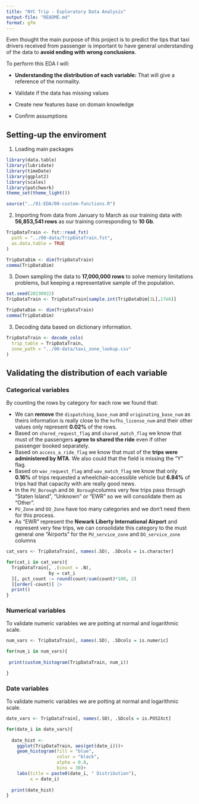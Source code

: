 ```yaml
---
title: "NYC Trip - Exploratory Data Analysis"
output-file: "README.md"
format: gfm
---
```


Even thought the main purpose of this project is to predict the tips that taxi drivers received from passenger is important to have general understanding of the data to **avoid ending with wrong conclusions**.

To perform this EDA I will:

- **Understanding the distribution of each variable:** That will give a reference of the normality.

- Validate if the data has missing values
- Create new features base on domain knowledge
- Confirm assumptions

## Setting-up the enviroment

1. Loading main packages

```r
library(data.table)
library(lubridate)
library(timeDate)
library(ggplot2)
library(scales)
library(patchwork)
theme_set(theme_light())

source("../01-EDA/00-custom-functions.R")
```

2. Importing from data from January to March as our training data with **56,853,541 rows** as our training corresponding to **10 Gb**.

```r
TripDataTrain <- fst::read_fst(
  path = "../00-data/TripDataTrain.fst",
  as.data.table = TRUE
)

TripDataDim <- dim(TripDataTrain)
comma(TripDataDim)
```

3. Down sampling the data to **17,000,000 rows** to solve memory limitations problems, but keeping a representative sample of the population.

```r
set.seed(20230922)
TripDataTrain <- TripDataTrain[sample.int(TripDataDim[1L],17e6)]

TripDataDim <- dim(TripDataTrain)
comma(TripDataDim)
```

3. Decoding data based on dictionary information.

```r
TripDataTrain <- decode_cols(
  trip_table = TripDataTrain,
  zone_path = "../00-data/taxi_zone_lookup.csv"
)
```

## Validating the distribution of each variable

### Categorical variables

By counting the rows by category for each row we found that:

- We can **remove** the `dispatching_base_num` and `originating_base_num` as theirs information is really close to the `hvfhs_license_num` and their other values only represent **0.02%** of the rows.
- Based on `shared_request_flag` and `shared_match_flag` we know that must of the passengers **agree to shared the ride** even if other passenger booked separately.
- Based on `access_a_ride_flag` we know that must of the **trips were administered by MTA**. We also could that the field is missing the "Y" flag.
- Based on `wav_request_flag` and `wav_match_flag` we know that only **0.16%** of trips requested a wheelchair-accessible vehicle but **6.84%** of trips had that capacity with are really good news.
- In the `PU_Borough` and `DO_Borough`columns very few trips pass through "Staten Island", "Unknown" or "EWR" so we will consolidate them as "Other".
- `PU_Zone` and `DO_Zone` have too many categories and we don't need them for this process.
- As "EWR" represent the **Newark Liberty International Airport** and represent very few trips, we can consolidate this category to the must general one "Airports" for the `PU_service_zone` and `DO_service_zone` columns

```r
cat_vars <- TripDataTrain[, names(.SD), .SDcols = is.character]

for(cat_i in cat_vars){
  TripDataTrain[, .(count = .N), 
                by = cat_i
  ][, pct_count := round(count/sum(count)*100, 2)
  ][order(-count)] |>
  print()
}

```

### Numerical variables

To validate numeric variables we are potting at normal and logarithmic scale.

```r
num_vars <- TripDataTrain[, names(.SD), .SDcols = is.numeric]

for(num_i in num_vars){
  
 print(custom_histogram(TripDataTrain, num_i))

}

```


### Date variables

To validate numeric variables we are potting at normal and logarithmic scale.

```r
date_vars <- TripDataTrain[, names(.SD), .SDcols = is.POSIXct]

for(date_i in date_vars){
  
  date_hist <-
    ggplot(TripDataTrain, aes(get(date_i)))+
    geom_histogram(fill = "blue",
                   color = "black",
                   alpha = 0.8,
                   bins = 30)+
    labs(title = paste0(date_i, " Distribution"),
         x = date_i)
  
  print(date_hist)
}

```
